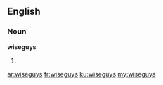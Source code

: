 ==English==
===Noun===
'''wiseguys'''
# {{plural of|[[wiseguy]]}}

[[ar:wiseguys]]
[[fr:wiseguys]]
[[ku:wiseguys]]
[[my:wiseguys]]